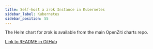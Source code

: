 ```yaml
---
title: Self-host a zrok Instance in Kubernetes
sidebar_label: Kubernetes
sidebar_position: 55
---
```


The Helm chart for zrok is available from the main OpenZiti charts repo.

[Link to README in GitHub](https://github.com/openziti/helm-charts/tree/main/charts/zrok#readme)